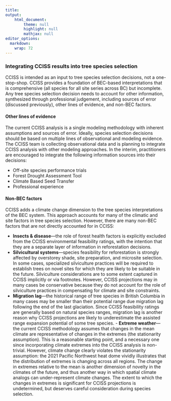```yaml
---
title: 
output: 
    html_document:
        theme: null
        highlight: null
        mathjax: null
editor_options: 
  markdown: 
    wrap: 72
---
```


### Integrating CCISS results into tree species selection

CCISS is intended as an input to tree species selection decisions, not a one-stop-shop. CCISS provides a  foundation of BEC-based interpretations that is comprehensive (all species for all site series across BC) but incomplete. Any tree species selection decision needs to account for other information, synthesized through professional judgement, including sources of error (discussed previously), other lines of evidence, and non-BEC factors. 

#### Other lines of evidence

The current CCISS analysis is a single modeling methodology with inherent assumptions and sources of error. Ideally, species selection decisions should be based on multiple lines of observational and modeling evidence. The CCISS team is collecting observational data and is planning to integrate CCISS analysis with other modeling approaches. In the interim, practitioners are encouraged to integrate the following information sources into their decisions:  

- Off-site species performance trials
- Forest Drought Assessment Tool
- Climate Based Seed Transfer 
- Professional experience

#### Non-BEC factors
CCISS adds a climate change dimension to the tree species interpretations of the BEC system. This approach accounts for many of the climatic and site factors in tree species selection. However, there are many non-BEC factors that are not directly accounted for in CCISS: 

- **Insects & disease**---the role of forest health factors is explicitly excluded from the CCISS environmental feasibility ratings, with the intention that they are a separate layer of information in reforestation decisions.  
- **Silvicultural systems**---species feasibility for reforestation is strongly affected by overstorey shade, site preparation, and microsite selection. In some cases, specialized silviculture practices will be required to establish trees on novel sites for which they are likely to be suitable in the future. Silviculture considerations are to some extent captured in CCISS implicitly or via footnotes. However, CCISS projections may in many cases be conservative because they do not account for the role of silviculture practices in compensating for climate and site constraints. 
- **Migration lag**---the historical range of tree species in British Columbia in many cases may be smaller than their potential range due migration lag following the end of the last glaciation. Since CCISS feasibility ratings are generally based on natural species ranges, migration lag is another reason why CCISS projections are likely to underestimate the assisted range expansion potential of some tree species. - **Extreme weather**---the current CCISS methodology assumes that changes in the mean climate are representative of changes in the extremes (the stationarity assumption). This is a reasonable starting point, and a necessary one since incorporating climate extremes into the CCISS analysis is non-trivial. However, climate change clearly violates the stationarity assumption: the 2021 Pacific Northwest heat dome vividly illustrates that the distribution of extremes is changing across all regions. The change in extremes relative to the mean is another dimension of novelty in the climates of the future, and thus another way in which spatial climate analogs can under-represent climate changes. The extent to which the changes in extremes is significant for CCISS projections is undetermined, but deserves careful consideration during species selection. 
